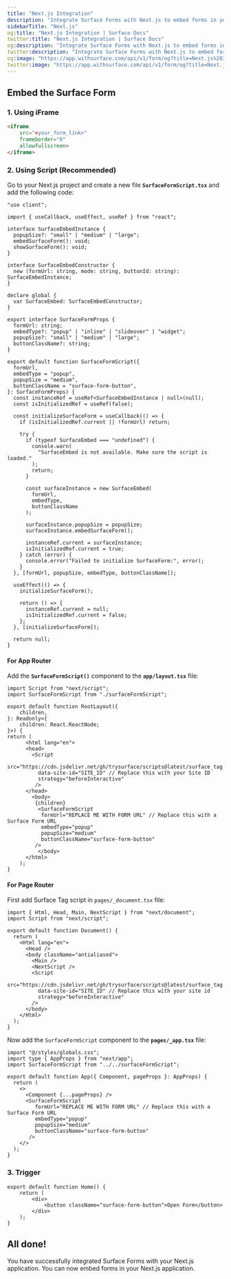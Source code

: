 ```yaml
---
title: "Next.js Integration"
description: "Integrate Surface Forms with Next.js to embed forms in your Next.js application"
sidebarTitle: "Next.js"
og:title: "Next.js Integration | Surface Docs"
twitter:title: "Next.js Integration | Surface Docs"
og:description: "Integrate Surface Forms with Next.js to embed forms in your Next.js application"
twitter:description: "Integrate Surface Forms with Next.js to embed forms in your Next.js application"
og:image: "https://app.withsurface.com/api/v1/form/og?title=Next.js%20Integration"
twitter:image: "https://app.withsurface.com/api/v1/form/og?title=Next.js%20Integration"
---
```


## Embed the Surface Form

### 1. Using iFrame

```html
<iframe
    src="<your_form_link>"
    frameborder="0"
    allowfullscreen>
</iframe>
```

### 2. Using Script (Recommended)

Go to your Next.js project and create a new file **`SurfaceFormScript.tsx`** and add the following code:

```tsx
"use client";

import { useCallback, useEffect, useRef } from "react";

interface SurfaceEmbedInstance {
  popupSize?: "small" | "medium" | "large";
  embedSurfaceForm(): void;
  showSurfaceForm(): void;
}

interface SurfaceEmbedConstructor {
  new (formUrl: string, mode: string, buttonId: string): SurfaceEmbedInstance;
}

declare global {
  var SurfaceEmbed: SurfaceEmbedConstructor;
}

export interface SurfaceFormProps {
  formUrl: string;
  embedType?: "popup" | "inline" | "slideover" | "widget";
  popupSize?: "small" | "medium" | "large";
  buttonClassName?: string;
}

export default function SurfaceFormScript({
  formUrl,
  embedType = "popup",
  popupSize = "medium",
  buttonClassName = "surface-form-button",
}: SurfaceFormProps) {
  const instanceRef = useRef<SurfaceEmbedInstance | null>(null);
  const isInitializedRef = useRef(false);

  const initializeSurfaceForm = useCallback(() => {
    if (isInitializedRef.current || !formUrl) return;

    try {
      if (typeof SurfaceEmbed === "undefined") {
        console.warn(
          "SurfaceEmbed is not available. Make sure the script is loaded."
        );
        return;
      }

      const surfaceInstance = new SurfaceEmbed(
        formUrl,
        embedType,
        buttonClassName
      );

      surfaceInstance.popupSize = popupSize;
      surfaceInstance.embedSurfaceForm();

      instanceRef.current = surfaceInstance;
      isInitializedRef.current = true;
    } catch (error) {
      console.error("Failed to initialize SurfaceForm:", error);
    }
  }, [formUrl, popupSize, embedType, buttonClassName]);

  useEffect(() => {
    initializeSurfaceForm();

    return () => {
      instanceRef.current = null;
      isInitializedRef.current = false;
    };
  }, [initializeSurfaceForm]);

  return null;
}
```

#### For App Router

Add the **`SurfaceFormScript()`** component to the **`app/layout.tsx`** file:

```tsx
import Script from "next/script";
import SurfaceFormScript from "./surfaceFormScript";

export default function RootLayout({
	children,
}: Readonly<{
	children: React.ReactNode;
}>) {
return (
	  <html lang="en">
	  <head>
        <Script
          src="https://cdn.jsdelivr.net/gh/trysurface/scripts@latest/surface_tag.min.js"
          data-site-id="SITE_ID" // Replace this with your Site ID
          strategy="beforeInteractive"
         />
      </head>
		<body>
		 {children}
		  <SurfaceFormScript
           formUrl="REPLACE ME WITH FORM URL" // Replace this with a Surface Form URL
           embedType="popup"
           popupSize="medium"
           buttonClassName="surface-form-button"
         />
		  </body>
	  </html>
	);
}
```

#### For Page Router

First add Surface Tag script in `pages/_document.tsx` file:

```tsx
import { Html, Head, Main, NextScript } from "next/document";
import Script from "next/script";

export default function Document() {
  return (
    <Html lang="en">
      <Head />
      <body className="antialiased">
        <Main />
        <NextScript />
        <Script
          src="https://cdn.jsdelivr.net/gh/trysurface/scripts@latest/surface_tag.min.js"
          data-site-id="SITE_ID" // Replace this with your site id
          strategy="beforeInteractive"
        />
      </body>
    </Html>
  );
}
```

Now add the `SurfaceFormScript` component to the **`pages/_app.tsx`** file:

```tsx
import "@/styles/globals.css";
import type { AppProps } from "next/app";
import SurfaceFormScript from "../../surfaceFormScript";

export default function App({ Component, pageProps }: AppProps) {
  return (
    <>
      <Component {...pageProps} />
      <SurfaceFormScript
         formUrl="REPLACE ME WITH FORM URL" // Replace this with a Surface Form URL
         embedType="popup"
         popupSize="medium"
         buttonClassName="surface-form-button"
       />
    </>
  );
}
```

### 3. Trigger

```tsx
export default function Home() {
    return (
        <div>
            <button className="surface-form-button">Open Form</button>
        </div>
    );
}
```

## All done!

You have successfully integrated Surface Forms with your Next.js application. You can now embed forms in your Next.js application.

